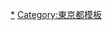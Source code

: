 {{Navbox
|name=東京都中央區的町名
|state = {{{state|autocollapse}}}
|titlestyle = background:#efefef;
|bodystyle = background:#f9f9f9;
|groupstyle = background:#efefef;vertical-align:top;padding:0.125em 0.25em;
|liststyle = width:auto;
|oddstyle = background:#fcfcfc;
|evenstyle =
|title={{flagicon image|Flag of Chuo, Tokyo.svg}} [[東京都]][[中央區 (東京都)|中央區]][[町 (行政區劃)|町]]名
|group1=[[日本橋 (東京都中央區)#日本橋 (町名)|日本橋]]地域
|list1=[[日本橋 (東京都中央區)#日本橋 (町名)|日本橋]] &#124; [[日本橋大傳馬町]] &#124; [[日本橋蠣殼町]] &#124; [[日本橋兜町]] &#124; [[日本橋茅場町]] &#124; [[日本橋小網町]] &#124; [[日本橋小傳馬町]] &#124; [[日本橋小舟町]] &#124; [[日本橋富澤町]] &#124; [[日本橋中洲]] &#124; [[日本橋人形町]] &#124; [[日本橋箱崎町]] &#124; [[日本橋濱町]] &#124; [[日本橋馬喰町]] &#124; [[日本橋久松町]] &#124; [[日本橋堀留町]] &#124; [[日本橋本石町]] &#124; [[日本橋本町]] &#124; [[日本橋室町]] &#124; [[日本橋橫山町]] &#124; [[東日本橋]] &#124; [[八重洲]]（一丁目）
|group2=[[京橋 (東京都)#京橋地域|京橋]]地域
|list2=[[明石町 (東京都中央區)|明石町]] &#124; [[入船 (東京都中央區)|入船]] &#124; [[京橋 (東京都)|京橋]] &#124; [[銀座]] &#124; [[新川 (東京都中央區)|新川]] &#124; [[新富 (東京都中央區)|新富]] &#124; [[築地]] &#124; [[八丁堀 (東京都中央區)|八丁堀]] &#124; [[濱離宮庭園]] &#124; [[湊 (東京都中央區)|湊]] &#124; 八重洲（二丁目）
|group3=[[月島]]地域
|list3=[[勝鬨]] &#124; [[月島]] &#124; [[佃 (東京都中央區)|佃]] &#124; [[豐海町 (東京都中央區)|豐海町]] &#124; [[晴海]]
}}<noinclude>
[[Category:中央區町名 (東京都)|*]]
[[Category:東京都模板]]
</noinclude>